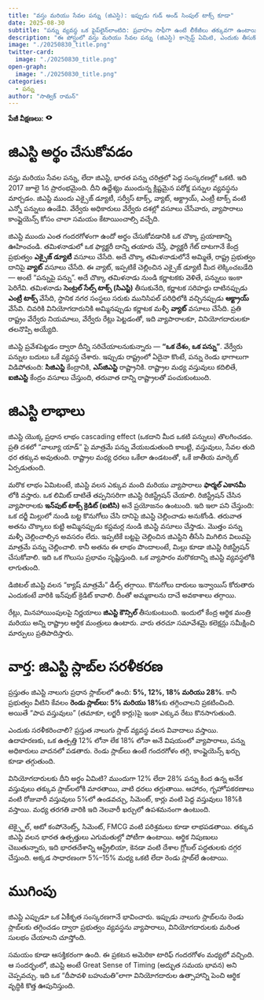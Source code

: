 ```yaml
---
title: "వస్తు మరియు సేవల పన్ను (జిఎస్టి): ఇప్పుడు గుడ్ అండ్ సింపుల్ టాక్స్ కూడా"
date: 2025-08-30
subtitle: "పన్ను వ్యవస్థ ఒక పైప్‌లైన్‌లాంటిది: ప్రవాహం సాఫీగా ఉంటే లీకేజీలు తక్కువగా ఉంటాయి. — ఎం.ఎస్. మణి, డెలాయిట్ ఇండియా భాగస్వామి"
description: "ఈ పోస్టులో వస్తు మరియు సేవల పన్ను (జిఎస్టి) కాన్సెప్ట్ ఏమిటి, ఎందుకు తీసుకొచ్చారు, ఇది ఎలా పనిచేస్తుంది, మరియు భారత ప్రభుత్వం ఇప్పుడు నాలుగు స్లాబ్‌ల నుండి రెండు స్లాబ్‌లకు ఎందుకు మారుతోంది అనేది చెప్తాము. వినియోగదారులు, వ్యాపారాలు, మరియు ఆర్థిక వ్యవస్థకి దీని అర్థం ఏమిటో కూడా చూస్తాము."
image: "./20250830_title.png"
twitter-card:
  image: "./20250830_title.png"
open-graph:
  image: "./20250830_title.png"
categories:
  - పన్ను
author: "సాత్విక్ రామన్"
---
```


<p><b>పేజీ వీక్షణలు:</b> <svg xmlns="http://www.w3.org/2000/svg" width="1em" height="1em" viewBox="0 0 256 256"><path fill="currentColor" d="M247.31 124.76c-.35-.79-8.82-19.58-27.65-38.41C194.57 61.26 162.88 48 128 48S61.43 61.26 36.34 86.35C17.51 105.18 9 124 8.69 124.76a8 8 0 0 0 0 6.5c.35.79 8.82 19.57 27.65 38.4C61.43 194.74 93.12 208 128 208s66.57-13.26 91.66-38.34c18.83-18.83 27.3-37.61 27.65-38.4a8 8 0 0 0 0-6.5M128 168a40 40 0 1 1 40-40a40 40 0 0 1-40 40"/></svg> <span class="waline-pageview-count"></i><p>

# జిఎస్టి అర్థం చేసుకోవడం  
వస్తు మరియు సేవల పన్ను, లేదా జిఎస్టి, భారత పన్ను చరిత్రలో పెద్ద సంస్కరణల్లో ఒకటి. ఇది 2017 జూలై 1న ప్రారంభమైంది. దీని ఉద్దేశ్యం ముందున్న క్లిష్టమైన పరోక్ష పన్నుల వ్యవస్థను మార్చడం. జిఎస్టి ముందు ఎక్సైజ్ డ్యూటీ, సర్వీస్ టాక్స్, వ్యాట్, ఆక్ట్రాయ్, ఎంట్రీ టాక్స్ వంటి ఎన్నో పన్నులు ఉండేవి. వేర్వేరు అధికారులు వేర్వేరు దశల్లో వసూలు చేసేవారు, వ్యాపారాలు కాంప్లైయెన్స్ కోసం చాలా సమయం కేటాయించాల్సి వచ్చేది.  

జిఎస్టి ముందు ఎంత గందరగోళంగా ఉందో అర్థం చేసుకోవడానికి ఒక చొక్కా ప్రయాణాన్ని ఊహించండి. తమిళనాడులో ఒక ఫ్యాక్టరీ దాన్ని తయారు చేస్తే, ఫ్యాక్టరీ గేట్ దాటగానే కేంద్ర ప్రభుత్వం **ఎక్సైజ్ డ్యూటీ** వసూలు చేసేది. అదే చొక్కా తమిళనాడులోనే అమ్మితే, రాష్ట్ర ప్రభుత్వం దానిపై **వ్యాట్** వసూలు చేసేది. ఈ వ్యాట్, ఇప్పటికే చెల్లించిన ఎక్సైజ్ డ్యూటీ మీద లెక్కించబడేది — అంటే “పన్నుపై పన్ను”. అదే చొక్కా తమిళనాడు నుండి కర్ణాటకకు వెళితే, పన్నులు ఇంకా పెరిగేవి. తమిళనాడు **సెంట్రల్ సేల్స్ టాక్స్ (సిఎస్టి)** తీసుకునేది, కర్ణాటక సరిహద్దు దాటినప్పుడు **ఎంట్రీ టాక్స్** వేసేది, స్థానిక నగర సంస్థలు సరుకు మునిసిపల్ పరిధిలోకి వచ్చినప్పుడు **ఆక్ట్రాయ్** వేసేవి. చివరికి వినియోగదారునికి అమ్మినప్పుడు కర్ణాటక మళ్ళీ **వ్యాట్** వసూలు చేసేది. ప్రతి రాష్ట్రం వేర్వేరు నియమాలు, వేర్వేరు రేట్లు పెట్టడంతో, ఇది వ్యాపారాలకూ, వినియోగదారులకూ తలనొప్పి అయ్యేది.  

జిఎస్టి ప్రవేశపెట్టడం ద్వారా దీన్ని సరిచేయాలనుకున్నారు — **“ఒక దేశం, ఒక పన్ను”**. వేర్వేరు పన్నుల బదులు ఒకే వ్యవస్థ చేశారు. ఇప్పుడు రాష్ట్రంలో ఏదైనా కొంటే, పన్ను రెండు భాగాలుగా విడిపోతుంది: **సిజిఎస్టి** కేంద్రానికి, **ఎస్‌జిఎస్టి** రాష్ట్రానికి. రాష్ట్రాల మధ్య వస్తువులు కదిలితే, **ఐజిఎస్టి** కేంద్రం వసూలు చేస్తుంది, తరువాత దాన్ని రాష్ట్రాలతో పంచుకుంటుంది.  

# జిఎస్టి లాభాలు  
జిఎస్టి యొక్క ప్రధాన లాభం cascading effect (ఒకదాని మీద ఒకటి పన్నులు) తొలగించడం. ప్రతి దశలో “వాల్యూ యాడ్” పై మాత్రమే పన్ను వేయబడుతుంది కాబట్టి, వస్తువులు, సేవల తుది ధర తక్కువ అవుతుంది. రాష్ట్రాల మధ్య ధరలు ఒకేలా ఉండటంతో, ఒకే జాతీయ మార్కెట్ ఏర్పడుతుంది.  

మరొక లాభం ఏమిటంటే, జిఎస్టి వలన ఎక్కువ మంది మరియు వ్యాపారాలు **ఫార్మల్ ఎకానమీ** లోకి వస్తారు. ఒక లిమిట్ దాటితే తప్పనిసరిగా జిఎస్టి రిజిస్ట్రేషన్ చేయాలి. రిజిస్ట్రేషన్ చేసిన వ్యాపారాలకు **ఇన్‌పుట్ టాక్స్ క్రెడిట్ (ఐటిసి)** అనే ప్రయోజనం ఉంటుంది. ఇది ఇలా పని చేస్తుంది: ఒక దర్జీ మిల్లులో నుండి బట్ట కొనుగోలు చేసి దానిపై జిఎస్టి చెల్లించాడు అనుకోండి. తరువాత అతను చొక్కాలు కుట్టి అమ్మినప్పుడు కస్టమర్ల నుండి జిఎస్టి వసూలు చేస్తాడు. మొత్తం పన్ను మళ్ళీ చెల్లించాల్సిన అవసరం లేదు. ఇప్పటికే బట్టపై చెల్లించిన జిఎస్టిని తీసేసి మిగిలిన విలువపై మాత్రమే పన్ను చెల్లించాలి. కానీ అతను ఈ లాభం పొందాలంటే, మిల్లు కూడా జిఎస్టి రిజిస్ట్రేషన్ చేసుకోవాలి. ఇది ఒక గొలుసు ప్రభావం సృష్టిస్తుంది. ఒక వ్యాపారం మరొకదాన్ని జిఎస్టి వ్యవస్థలోకి లాగుతుంది.  

డిజిటల్ జిఎస్టి వలన “క్యాష్ మాత్రమే” డీల్స్ తగ్గాయి. కొనుగోలు దారులు ఇన్వాయిస్ కోరుతారు ఎందుకంటే వారికి ఇన్‌పుట్ క్రెడిట్ కావాలి. దీంతో అమ్మకాలను దాచే అవకాశాలు తగ్గాయి.  

రేట్లు, మినహాయింపులపై నిర్ణయాలు **జిఎస్టి కౌన్సిల్** తీసుకుంటుంది. ఇందులో కేంద్ర ఆర్థిక మంత్రి మరియు అన్ని రాష్ట్రాల ఆర్థిక మంత్రులు ఉంటారు. వారు తరచూ సమావేశమై కలెక్షన్లు సమీక్షించి మార్పులు ప్రతిపాదిస్తారు.  

# వార్త: జిఎస్టి స్లాబ్‌ల సరళీకరణ  
ప్రస్తుతం జిఎస్టి నాలుగు ప్రధాన స్లాబ్‌లలో ఉంది: **5%, 12%, 18% మరియు 28%**. కానీ ప్రభుత్వం వీటిని కేవలం **రెండు స్లాబ్‌లు: 5% మరియు 18%**కు తగ్గించాలని ప్రకటించింది. అయితే “పాప వస్తువులు” (తమాకూ, లగ్జరీ కార్లు)పై ఇంకా ఎక్కువ రేటు కొనసాగుతుంది.  

ఎందుకు సరళీకరించాలి? ప్రస్తుత నాలుగు స్లాబ్ వ్యవస్థ వలన వివాదాలు వస్తాయి. ఉదాహరణకు, ఒక ఉత్పత్తి 12% లోనా లేక 18% లోనా అనే విషయంలో వ్యాపారాలు, పన్ను అధికారులు వాదనలో పడతారు. రెండు స్లాబ్‌లు ఉంటే గందరగోళం తగ్గి, కాంప్లైయెన్స్ ఖర్చు కూడా తగ్గుతుంది.  

వినియోగదారులకు దీని అర్థం ఏమిటి? ముందుగా 12% లేదా 28% పన్ను కింద ఉన్న అనేక వస్తువులు తక్కువ స్లాబ్‌లలోకి మారతాయి, వాటి ధరలు తగ్గుతాయి. ఆహారం, గృహోపకరణాలు వంటి రోజువారీ వస్తువులు 5%లో ఉండవచ్చు, సిమెంట్, కార్లు వంటి పెద్ద వస్తువులు 18%కి వస్తాయి. మధ్య తరగతి వారికి ఇది నెలవారీ ఖర్చులో ఉపశమనంగా ఉంటుంది.  

టెక్స్టైల్, ఆటో కంపోనెంట్స్, సిమెంట్, FMCG వంటి పరిశ్రమలు కూడా లాభపడతాయి. తక్కువ జిఎస్టి వలన భారత ఉత్పత్తులు ఎగుమతుల్లో పోటీగా ఉంటాయి. ఆర్థిక నిపుణులు చెబుతున్నారు, ఇది భారతదేశాన్ని ఆస్ట్రేలియా, కెనడా వంటి దేశాల గ్లోబల్ పద్ధతులకు దగ్గర చేస్తుంది. అక్కడ సాధారణంగా 5%–15% మధ్య ఒకటి లేదా రెండు స్లాబ్‌లే ఉంటాయి.  

# ముగింపు  
జిఎస్టి ఎప్పుడూ ఒక ఏకీకృత సంస్కరణగానే భావించారు. ఇప్పుడు నాలుగు స్లాబ్‌లను రెండు స్లాబ్‌లకు తగ్గించడం ద్వారా ప్రభుత్వం వ్యవస్థను వ్యాపారాలు, వినియోగదారులకు మరింత సులభం చేయాలని చూస్తోంది.  

సమయం కూడా ఆసక్తికరంగా ఉంది. ఈ ప్రకటన అమెరికా టారిఫ్ గందరగోళం మధ్యలో వచ్చింది. ఆ సందర్భంలో, జిఎస్టి అంటే Great Sense of Timing (అద్భుత సమయ భావన) అని చెప్పవచ్చు. ఇది ఒక “దీపావళి బహుమతి”లాగా వినియోగదారుల ఉత్సాహాన్ని పెంచి ఆర్థిక వృద్ధికి కొత్త ఊపునిస్తుంది.  
